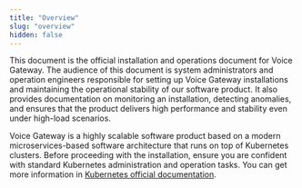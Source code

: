 ```yaml
---
title: "Overview"
slug: "overview"
hidden: false
---
```


This document is the official installation and operations document for Voice Gateway. The audience of this document is system administrators and operation engineers responsible for setting up Voice Gateway installations and maintaining the operational stability of our software product. It also provides documentation on monitoring an installation, detecting anomalies, and ensures that the product delivers high performance and stability even under high-load scenarios.

Voice Gateway is a highly scalable software product based on a modern microservices-based software architecture that runs on top of Kubernetes clusters. Before proceeding with the installation, ensure you are confident with standard Kubernetes administration and operation tasks. You can get more information in [Kubernetes official documentation](https://kubernetes.io/).
